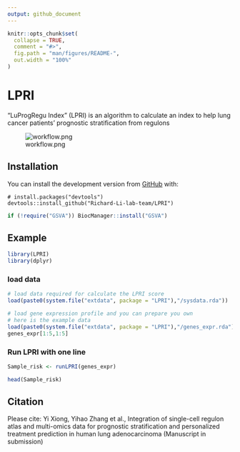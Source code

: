 ```yaml
---
output: github_document
---
```


<!-- README.md is generated from README.Rmd. Please edit that file -->

```r
knitr::opts_chunk$set(
  collapse = TRUE,
  comment = "#>",
  fig.path = "man/figures/README-",
  out.width = "100%"
)
```

# LPRI

<!-- badges: start -->
<!-- badges: end -->

“LuProgRegu Index” (LPRI) is an algorithm to calculate an index to help lung cancer patients’ prognostic stratification from regulons

![workflow.png](https://github.com/Richard-Li-lab-team/LPRI/blob/master/img/workflow.jpg?raw=true)

## Installation

You can install the development version from [GitHub](https://github.com/) with:

```
# install.packages("devtools")
devtools::install_github("Richard-Li-lab-team/LPRI")
```
```r
if (!require("GSVA")) BiocManager::install("GSVA")
```

## Example
```r
library(LPRI)
library(dplyr)
```
### load data
```r
# load data required for calculate the LPRI score
load(paste0(system.file("extdata", package = "LPRI"),"/sysdata.rda"))
```
```r
# load gene expression profile and you can prepare you own
# here is the example data
load(paste0(system.file("extdata", package = "LPRI"),"/genes_expr.rda"))
genes_expr[1:5,1:5]
```

### Run LPRI with one line
```r
Sample_risk <- runLPRI(genes_expr)
```
```r
head(Sample_risk)
```

## Citation
Please cite:
Yi Xiong, Yihao Zhang et al., Integration of single-cell regulon atlas and multi-omics data for prognostic stratification and personalized treatment prediction in human lung adenocarcinoma (Manuscript in submission)
